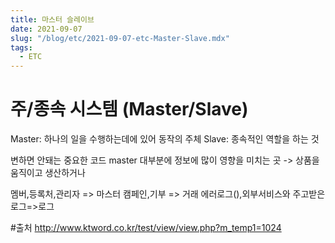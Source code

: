 ```yaml
---
title: 마스터 슬레이브
date: 2021-09-07
slug: "/blog/etc/2021-09-07-etc-Master-Slave.mdx"
tags:
  - ETC
---
```

#  주/종속 시스템 (Master/Slave)
Master: 하나의 일을 수행하는데에 있어 동작의 주체
Slave: 종속적인 역할을 하는 것


변하면 안돼는 중요한 코드 master
대부분에 정보에 많이 영향을 미치는 곳 -> 상품을 움직이고 생산하거나 


멤버,등록처,관리자 => 마스터
캠페인,기부 => 거래 
에러로그(),외부서비스와 주고받은 로그=>로그


#출처
http://www.ktword.co.kr/test/view/view.php?m_temp1=1024